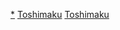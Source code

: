 {{東京都區部行政區劃分類導航|背景作品}}
[[Category:豐島區|*]]
[[Category:東京都心背景作品|Toshimaku]]
[[Category:東京副都心背景作品|Toshimaku]]